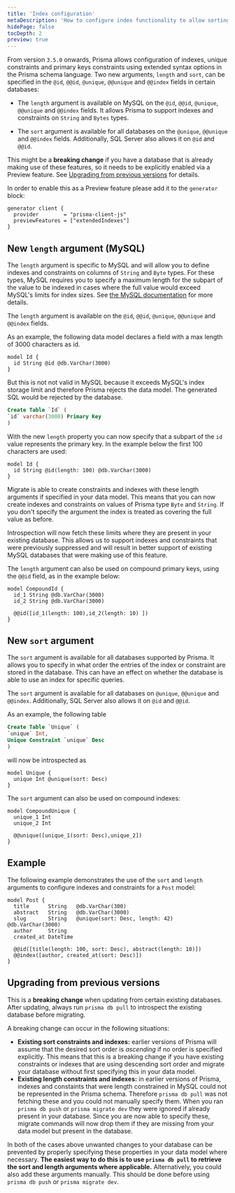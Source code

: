```yaml
---
title: 'Index configuration'
metaDescription: 'How to configure index functionality to allow sorting and length restriction'
hidePage: false
tocDepth: 2
preview: true
---
```


<TopBlock>

From version `3.5.0` onwards, Prisma allows configuration of indexes, unique constraints and primary keys constraints using extended syntax options in the Prisma schema language. Two new arguments, `length` and `sort`, can be specified in the `@id`, `@@id`, `@unique`, `@@unique` and `@@index` fields in certain databases:

- The `length` argument is available on MySQL on the `@id`, `@@id`, `@unique`, `@@unique` and `@@index` fields. It allows Prisma to support indexes and constraints on `String` and `Bytes` types.

- The `sort` argument is available for all databases on the `@unique`, `@@unique` and `@@index` fields. Additionally, SQL Server also allows it on `@id` and `@@id`.

<Admonition type="warning">

This might be a **breaking change** if you have a database that is already making use of these features, so it needs to be explicitly enabled via a Preview feature. See [Upgrading from previous versions](#upgrading-from-previous-versions) for details.

</Admonition>

In order to enable this as a Preview feature please add it to the `generator` block:

```prisma file=schema.prisma
generator client {
  provider        = "prisma-client-js"
  previewFeatures = ["extendedIndexes"]
}
```

</TopBlock>

## New `length` argument (MySQL)

The `length` argument is specific to MySQL and will allow you to define indexes and constraints on columns of `String` and `Byte` types. For these types, MySQL requires you to specify a maximum length for the subpart of the value to be indexed in cases where the full value would exceed MySQL's limits for index sizes. See [the MySQL documentation](https://dev.mysql.com/doc/refman/8.0/en/innodb-limits.html) for more details.

The `length` argument is available on the `@id`, `@@id`, `@unique`, `@@unique` and `@@index` fields.

As an example, the following data model declares a field with a max length of 3000 characters as id.

```prisma file=schema.prisma
model Id {
  id String @id @db.VarChar(3000)
}
```

But this is not not valid in MySQL because it exceeds MySQL's index storage limit and therefore Prisma rejects the data model. The generated SQL would be rejected by the database.

```sql
Create Table `Id` (
`id` varchar(3000) Primary Key
)
```

With the new `length` property you can now specify that a subpart of the `id` value represents the primary key. In the example below the first 100 characters are used:

```prisma file=schema.prisma
model Id {
  id String @id(length: 100) @db.VarChar(3000)
}
```

Migrate is able to create constraints and indexes with these length arguments if specified in your data model. This means that you can now create indexes and constraints on values of Prisma type `Byte` and `String`. If you don't specify the argument the index is treated as covering the full value as before.

Introspection will now fetch these limits where they are present in your existing database. This allows us to support indexes and constraints that were previously suppressed and will result in better support of existing MySQL databases that were making use of this feature.

The `length` argument can also be used on compound primary keys, using the `@@id` field, as in the example below:

```prisma file=schema.prisma
model CompoundId {
  id_1 String @db.VarChar(3000)
  id_2 String @db.VarChar(3000)

  @@id([id_1(length: 100),id_2(length: 10) ])
}
```

## New `sort` argument

The `sort` argument is available for all databases supported by Prisma. It allows you to specify in what order the entries of the index or constraint are stored in the database. This can have an effect on whether the database is able to use an index for specific queries.

The `sort` argument is available for all databases on `@unique`, `@@unique` and `@@index`. Additionally, SQL Server also allows it on `@id` and `@@id`.

As an example, the following table

```sql
Create Table `Unique` (
`unique` Int,
Unique Constraint `unique` Desc
)
```

will now be introspected as

```prisma file=schema.prisma
model Unique {
  unique Int @unique(sort: Desc)
}
```

The `sort` argument can also be used on compound indexes:

```prisma file=schema.prisma
model CompoundUnique {
  unique_1 Int
  unique_2 Int

  @@unique([unique_1(sort: Desc),unique_2])
}
```

## Example

The following example demonstrates the use of the `sort` and `length` arguments to configure indexes and constraints for a `Post` model:

```prisma file=schema.prisma
model Post {
  title      String   @db.VarChar(300)
  abstract   String   @db.VarChar(3000)
  slug       String   @unique(sort: Desc, length: 42) @db.VarChar(3000)
  author     String
  created_at DateTime

  @@id([title(length: 100, sort: Desc), abstract(length: 10)])
  @@index([author, created_at(sort: Desc)])
}
```

## Upgrading from previous versions

<Admonition type="warning">

This is a **breaking change** when updating from certain existing databases. After updating, always run `prisma db pull` to introspect the existing database before migrating.

</Admonition>

A breaking change can occur in the following situations:

- **Existing sort constraints and indexes:** earlier versions of Prisma will assume that the desired sort order is _ascending_ if no order is specified explicitly. This means that this is a breaking change if you have existing constraints or indexes that are using descending sort order and migrate your database without first specifying this in your data model.
- **Existing length constraints and indexes:** in earlier versions of Prisma, indexes and constaints that were length constrained in MySQL could not be represented in the Prisma schema. Therefore `prisma db pull` was not fetching these and you could not manually specify them. When you ran `prisma db push` or `prisma migrate dev` they were ignored if already present in your database. Since you are now able to specify these, migrate commands will now drop them if they are missing from your data model but present in the database.

In both of the cases above unwanted changes to your database can be prevented by properly specifying these properties in your data model where necessary. **The easiest way to do this is to use `prisma db pull` to retrieve the sort and length arguments where applicable.** Alternatively, you could also add these arguments manually. This should be done before using `prisma db push` or `prisma migrate dev`.
